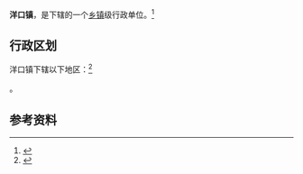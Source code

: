 {{中国乡级行政区|32/06/23/101/000}}

'''洋口镇'''，是{{PRC admin/fullname|32/06/23/101/000|3}}下辖的一个[[乡镇|乡镇]]级行政单位。<ref>{{PRC admin/ref sgc|{{PRC admin/parent|32/06/23/101/000}}}}</ref>

== 行政区划 ==

洋口镇下辖以下地区：<ref>{{PRC admin/ref sgc|32/06/23/101/000}}</ref>

{{PRC admin/children|32/06/23/101/000}}。

== 参考资料 ==

{{reflist}}

{{行政区划小作品}}
{{PRC admin/navcat|32/06/23/101/000}}